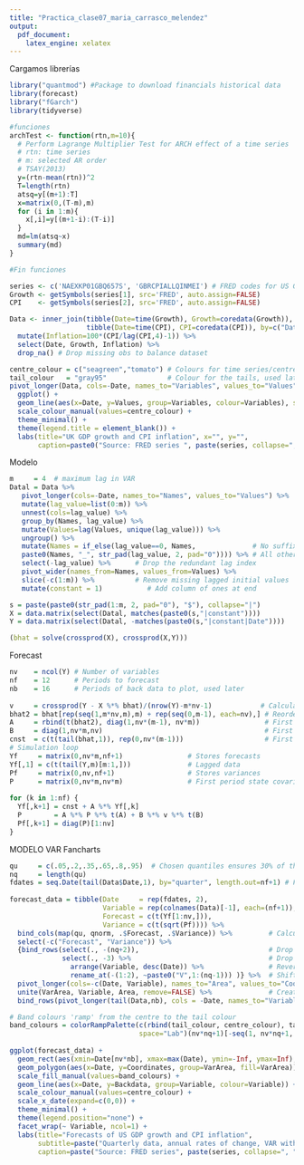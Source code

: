 ```yaml
---
title: "Practica_clase07_maria_carrasco_melendez"
output:
  pdf_document:
    latex_engine: xelatex
---
```


Cargamos librerías

```r
library("quantmod") #Package to download financials historical data 
library(forecast)
library("fGarch")
library(tidyverse)
```


```r
#funciones
archTest <- function(rtn,m=10){
  # Perform Lagrange Multiplier Test for ARCH effect of a time series
  # rtn: time series
  # m: selected AR order
  # TSAY(2013)
  y=(rtn-mean(rtn))^2
  T=length(rtn)
  atsq=y[(m+1):T]
  x=matrix(0,(T-m),m)
  for (i in 1:m){
    x[,i]=y[(m+1-i):(T-i)]
  }
  md=lm(atsq~x)
  summary(md)
}

#Fin funciones
```


```r
series <- c('NAEXKP01GBQ657S', 'GBRCPIALLQINMEI') # FRED codes for US GDP growth and CPI
Growth <- getSymbols(series[1], src='FRED', auto.assign=FALSE)
CPI    <- getSymbols(series[2], src='FRED', auto.assign=FALSE)
```


```r
Data <- inner_join(tibble(Date=time(Growth), Growth=coredata(Growth)), 
                   tibble(Date=time(CPI), CPI=coredata(CPI)), by=c("Date")) %>% 
  mutate(Inflation=100*(CPI/lag(CPI,4)-1)) %>%
  select(Date, Growth, Inflation) %>% 
  drop_na() # Drop missing obs to balance dataset
```


```r
centre_colour = c("seagreen","tomato") # Colours for time series/centre of fancharts
tail_colour   = "gray95"               # Colour for the tails, used later but defined here 
pivot_longer(Data, cols=-Date, names_to="Variables", values_to="Values") %>% 
  ggplot() + 
  geom_line(aes(x=Date, y=Values, group=Variables, colour=Variables), size=1.1, show.legend=TRUE) +
  scale_colour_manual(values=centre_colour) +
  theme_minimal() + 
  theme(legend.title = element_blank()) +
  labs(title="UK GDP growth and CPI inflation", x="", y="",
       caption=paste0("Source: FRED series ", paste(series, collapse=", ")))

```

Modelo

```r
m     = 4  # maximum lag in VAR
Datal = Data %>%
   pivot_longer(cols=-Date, names_to="Names", values_to="Values") %>%
   mutate(lag_value=list(0:m)) %>%
   unnest(cols=lag_value) %>%
   group_by(Names, lag_value) %>%
   mutate(Values=lag(Values, unique(lag_value))) %>%
   ungroup() %>%
   mutate(Names = if_else(lag_value==0, Names,              # No suffix at lag 0
   paste0(Names, "_", str_pad(lag_value, 2, pad="0")))) %>% # All other lags 
   select(-lag_value) %>%      # Drop the redundant lag index
   pivot_wider(names_from=Names, values_from=Values) %>%
   slice(-c(1:m)) %>%          # Remove missing lagged initial values
   mutate(constant = 1)           # Add column of ones at end

```


```r
s = paste(paste0(str_pad(1:m, 2, pad="0"), "$"), collapse="|")
X = data.matrix(select(Datal, matches(paste0(s,"|constant"))))
Y = data.matrix(select(Datal, -matches(paste0(s,"|constant|Date"))))

```


```r
(bhat = solve(crossprod(X), crossprod(X,Y)))
```

Forecast 

```r
nv    = ncol(Y) # Number of variables
nf    = 12      # Periods to forecast
nb    = 16      # Periods of back data to plot, used later
 
v     = crossprod(Y - X %*% bhat)/(nrow(Y)-m*nv-1)            # Calculate error variance
bhat2 = bhat[rep(seq(1,m*nv,m),m) + rep(seq(0,m-1), each=nv),] # Reorder for simulation
A     = rbind(t(bhat2), diag(1,nv*(m-1), nv*m))                # First order form - A 
B     = diag(1,nv*m,nv)                                        # First order form - B
cnst  = c(t(tail(bhat,1)), rep(0,nv*(m-1)))                    # First order constants
# Simulation loop
Yf     = matrix(0,nv*m,nf+1)                # Stores forecasts
Yf[,1] = c(t(tail(Y,m)[m:1,]))              # Lagged data
Pf     = matrix(0,nv,nf+1)                  # Stores variances
P      = matrix(0,nv*m,nv*m)                # First period state covariance
 
for (k in 1:nf) { 
  Yf[,k+1] = cnst + A %*% Yf[,k]
  P        = A %*% P %*% t(A) + B %*% v %*% t(B)
  Pf[,k+1] = diag(P)[1:nv]
}

```

MODELO VAR
Fancharts

```r
qu     = c(.05,.2,.35,.65,.8,.95)  # Chosen quantiles ensures 30% of the distribution each colour
nq     = length(qu)
fdates = seq.Date(tail(Data$Date,1), by="quarter", length.out=nf+1) # Forecast dates
 
forecast_data = tibble(Date     = rep(fdates, 2), 
                       Variable = rep(colnames(Data)[-1], each=(nf+1)), 
                       Forecast = c(t(Yf[1:nv,])),
                       Variance = c(t(sqrt(Pf)))) %>% 
  bind_cols(map(qu, qnorm, .$Forecast, .$Variance)) %>%         # Calculate quantiles
  select(-c("Forecast", "Variance")) %>% 
  {bind_rows(select(., -(nq+2)),                                # Drop last quantile 
             select(., -3) %>%                                  # Drop first quantile
               arrange(Variable, desc(Date)) %>%                # Reverse order
               rename_at(-(1:2), ~paste0("V",1:(nq-1))) )} %>%  # Shift names of reversed ones 
  pivot_longer(cols=-c(Date, Variable), names_to="Area", values_to="Coordinates") %>% 
  unite(VarArea, Variable, Area, remove=FALSE) %>%              # Create variable to index polygons
  bind_rows(pivot_longer(tail(Data,nb), cols = -Date, names_to="Variable", values_to="Backdata"), .)

```


```r
# Band colours 'ramp' from the centre to the tail colour 
band_colours = colorRampPalette(c(rbind(tail_colour, centre_colour), tail_colour), 
                                space="Lab")(nv*nq+1)[-seq(1, nv*nq+1, nq)]
 
ggplot(forecast_data) + 
  geom_rect(aes(xmin=Date[nv*nb], xmax=max(Date), ymin=-Inf, ymax=Inf), fill=tail_colour, alpha=.2) +  
  geom_polygon(aes(x=Date, y=Coordinates, group=VarArea, fill=VarArea)) +
  scale_fill_manual(values=band_colours) +
  geom_line(aes(x=Date, y=Backdata, group=Variable, colour=Variable)) +
  scale_colour_manual(values=centre_colour) +
  scale_x_date(expand=c(0,0)) +
  theme_minimal() +
  theme(legend.position="none") +
  facet_wrap(~ Variable, ncol=1) +
  labs(title="Forecasts of US GDP growth and CPI inflation", 
       subtitle=paste("Quarterly data, annual rates of change, VAR with", m, "lags"), 
       caption=paste("Source: FRED series", paste(series, collapse=", ")), x="", y="")

```


```r

```
















